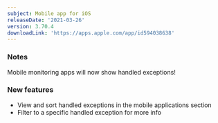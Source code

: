 ```yaml
---
subject: Mobile app for iOS
releaseDate: '2021-03-26'
version: 3.70.4
downloadLink: 'https://apps.apple.com/app/id594038638'
---
```


### Notes

Mobile monitoring apps will now show handled exceptions!


### New features

* View and sort handled exceptions in the mobile applications section
* Filter to a specific handled exception for more info